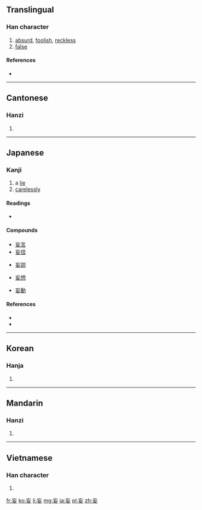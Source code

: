 {{stroke order|strokes=6}}
==Translingual==

===Han character===
{{Han char|rn=38|rad=女|as=03|sn=6|four=0040<sub>4</sub>|canj=卜女女 (YVV)|ids=⿱[[亡]][[女]]}}

# [[absurd]], [[foolish]], [[reckless]]
# [[false]]

====References====
* {{Han ref|kx=0256.010|dkj=06063|hdz=21027.090|uh=5984|ud=22916|bh=A66B|bd=42603}}

----

==Cantonese==

===Hanzi===
{{yue-hanzi|jyut=mong5|y=mong5}}

# {{defn|lang=yue|sort=女03}}

----

==Japanese==

===Kanji===
{{ja-kanji|grade=c|rs=女03}}

# a [[lie]]
# [[carelessly]]

====Readings====
* {{ja-readings|kanon=[[ぼう]] (bō)|goon=[[もう]] (mō)|kun=[[みだり]] (midari), [[みだりに]] (midarini)}}

====Compounds====
{{top4}}
* [[妄言]]
* [[妄信]]
{{mid4}}
* [[妄説]]
{{mid4}}
* [[妄想]]
{{mid4}}
* [[妄動]]
{{bottom}}

====References====
* {{S-JIS|96CF}}
* {{JIS|4C51}}

----

==Korean==

===Hanja===
{{ko-hanja|hangeul=망|rv=mang|mr=mang}}

# {{defn|lang=ko|sort=女03}}

----

==Mandarin==

===Hanzi===
{{cmn-hanzi|pin=[[wàng]] ([[wang4]]), [[fāng]] ([[fang1]])|wg=wang<sup>4</sup>, fang<sup>1</sup>}}

# {{defn|lang=cmn|sort=女03}}

----

==Vietnamese==

===Han character===
{{vi-hantu|[[vọng]], [[vòng]]|rs=女03}}

# {{defn|lang=vi|sort=女03}}

[[fr:妄]]
[[ko:妄]]
[[li:妄]]
[[mg:妄]]
[[ja:妄]]
[[pl:妄]]
[[zh:妄]]